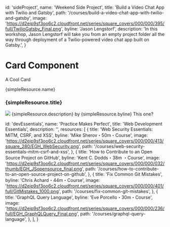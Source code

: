 
<Meta title="Components/card" />

  id: 'sideProject',
  name: 'Weekend Side Project',
  title: 'Build a Video Chat App with Twilio and Gatsby',
  path: '/courses/build-a-video-chat-app-with-twilio-and-gatsby',
  image:
    'https://d2eip9sf3oo6c2.cloudfront.net/series/square_covers/000/000/395/full/TwilioGatsby_Final.png',
  byline: 'Jason Lengstorf',
  description:
    'In this workshop, Jason Lengstorf will take you from an empty project folder all the way through deployment of a Twilio-powered video chat app built on Gatsby.',
}

# Card Component

A Cool Card

<Canvas>
  <Story name="Default">
    <div className="max-w-2xl bg-gray-100 p-5">
      <Card>
        <CardHeader>
          {simpleResource.name}
          <h3>{simpleResource.title}</h3>
        </CardHeader>
        <CardPreview>
          <Image src={simpleResource.image} />
        </CardPreview>
        <CardBody>
          <Markdown>{simpleResource.description}</Markdown>
        </CardBody>
        <CardMeta>by {simpleResource.byline}</CardMeta>
        <CardFooter>
          <Link href={simpleResource.path}>
            <a>This one?</a>
          </Link>
        </CardFooter>
      </Card>
    </div>
  </Story>
  <Story name="Horizontal">
    <div className="max-w-2xl bg-gray-100 p-5">
      <HorizontalResourceCard resource={simpleResource} />
    </div>
  </Story>
  <Story name="Vertical">
    <div className="max-w-2xl bg-gray-100 p-5">
      <VerticalResourceCard resource={simpleResource} />
    </div>
  </Story>
  <Story name="Vertical Collection">
    <div className="max-w-2xl bg-gray-100 p-5">
      <VerticalResourceCollectionCard resource={devEssentials} />
    </div>
  </Story>
</Canvas>

  id: 'devEssentials',
  name: 'Practice Makes Perfect',
  title: 'Web Development Essentials',
  description: '',
  resources: [
    {
      title: 'Web Security Essentials: MITM, CSRF, and XSS',
      byline: 'Mike Sherov・50m・Course',
      image:
        'https://d2eip9sf3oo6c2.cloudfront.net/series/square_covers/000/000/413/square_280/EGH_WebSecurity.png',
      path: '/courses/web-security-essentials-mitm-csrf-and-xss',
    },
    {
      title: 'How to Contribute to an Open Source Project on GitHub',
      byline: 'Kent C. Dodds・38m ・Course',
      image:
        'https://d2eip9sf3oo6c2.cloudfront.net/series/square_covers/000/000/032/thumb/EGH_JSopensource_final.png',
      path: '/courses/how-to-contribute-to-an-open-source-project-on-github',
    },
    {
      title: 'Fix Common Git Mistakes',
      byline: 'Chris Achard・44m・Course',
      image:
        'https://d2eip9sf3oo6c2.cloudfront.net/series/square_covers/000/000/401/full/GitMistakes_1000.png',
      path: '/courses/fix-common-git-mistakes',
    },
    {
      title: 'GraphQL Query Language',
      byline: 'Eve Porcello・30m・Course',
      image:
        'https://d2eip9sf3oo6c2.cloudfront.net/series/square_covers/000/000/236/full/EGH_GraphQLQuery_Final.png',
      path: '/courses/graphql-query-language',
    },
  ],
}
